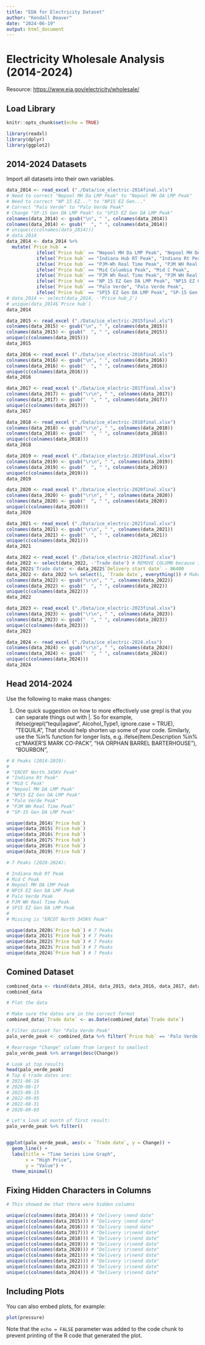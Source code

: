 ```yaml
---
title: "EDA for Electricity Dataset"
author: "Kendall Beaver"
date: "2024-06-19"
output: html_document
---
```


# Electricity Wholesale Analysis (2014-2024)

Resource: <https://www.eia.gov/electricity/wholesale/>

## Load Library

```r
knitr::opts_chunk$set(echo = TRUE)

library(readxl)
library(dplyr)
library(ggplot2)
```

## 2014-2024 Datasets

Import all datasets into their own variables.

```r

data_2014 <- read_excel ("./Data/ice_electric-2014final.xls")
# Need to correct "Nepool MH Da LMP Peak" to "Nepool MH DA LMP Peak"
# Need to correct "NP 15 EZ..." to "NP15 EZ Gen..."
# Correct "Palo Verde" to "Palo Verde Peak"
# Change "SP-15 Gen DA LMP Peak" to "SP15 EZ Gen DA LMP Peak"
colnames(data_2014) <- gsub("\n", " ", colnames(data_2014))
colnames(data_2014) <- gsub("  ", " ", colnames(data_2014))
# unique(c(colnames(data_2014)))
# data_2014
data_2014 <- data_2014 %>%
  mutate(`Price hub` = 
           ifelse(`Price hub` == "Nepool MH Da LMP Peak", "Nepool MH DA LMP Peak",
           ifelse(`Price hub` == "Indiana Hub RT Peak", "Indiana Rt Peak",
           ifelse(`Price hub` == "PJM-Wh Real Time Peak", "PJM WH Real Time Peak",
           ifelse(`Price hub` == "Mid Columbia Peak", "Mid C Peak",
           ifelse(`Price hub` == "PJM Wh Real Time Peak", "PJM WH Real Time Peak",
           ifelse(`Price hub` == "NP 15 EZ Gen DA LMP Peak", "NP15 EZ Gen DA LMP Peak",
           ifelse(`Price hub` == "Palo Verde", "Palo Verde Peak",
           ifelse(`Price hub` == "SP15 EZ Gen DA LMP Peak", "SP-15 Gen DA LMP Peak", `Price hub`)))))))))
# data_2014 <- select(data_2014, -'Price hub_2')
# unique(data_2014$`Price hub`)
data_2014

data_2015 <- read_excel ("./Data/ice_electric-2015final.xls")
colnames(data_2015) <- gsub("\n", " ", colnames(data_2015))
colnames(data_2015) <- gsub("  ", " ", colnames(data_2015))
unique(c(colnames(data_2015)))
data_2015

data_2016 <- read_excel ("./Data/ice_electric-2016final.xls")
colnames(data_2016) <- gsub("\n", " ", colnames(data_2016))
colnames(data_2016) <- gsub("  ", " ", colnames(data_2016))
unique(c(colnames(data_2016)))
data_2016

data_2017 <- read_excel ("./Data/ice_electric-2017final.xlsx")
colnames(data_2017) <- gsub("\r\n", " ", colnames(data_2017))
colnames(data_2017) <- gsub("  ", " ", colnames(data_2017))
unique(c(colnames(data_2017)))
data_2017

data_2018 <- read_excel ("./Data/ice_electric-2018final.xlsx")
colnames(data_2018) <- gsub("\r\n", " ", colnames(data_2018))
colnames(data_2018) <- gsub("  ", " ", colnames(data_2018))
unique(c(colnames(data_2018)))
data_2018

data_2019 <- read_excel ("./Data/ice_electric-2019final.xlsx")
colnames(data_2019) <- gsub("\r\n", " ", colnames(data_2019))
colnames(data_2019) <- gsub("  ", " ", colnames(data_2019))
unique(c(colnames(data_2019)))
data_2019

data_2020 <- read_excel ("./Data/ice_electric-2020final.xlsx")
colnames(data_2020) <- gsub("\r\n", " ", colnames(data_2020))
colnames(data_2020) <- gsub("  ", " ", colnames(data_2020))
unique(c(colnames(data_2020)))
data_2020

data_2021 <- read_excel ("./Data/ice_electric-2021final.xlsx")
colnames(data_2021) <- gsub("\r\n", " ", colnames(data_2021))
colnames(data_2021) <- gsub("  ", " ", colnames(data_2021))
unique(c(colnames(data_2021)))
data_2021

data_2022 <- read_excel ("./Data/ice_electric-2022final.xlsx")
data_2022 <- select(data_2022, -'Trade date') # REMOVE COLUMN because it's bad
data_2022$'Trade date' <- data_2022$`Delivery start date` - 86400
data_2022 <- data_2022 %>% select(1, `Trade date`, everything()) # Make 'Trade date' the 2nd column like all the other datasets
colnames(data_2022) <- gsub("\r\n", " ", colnames(data_2022))
colnames(data_2022) <- gsub("  ", " ", colnames(data_2022))
unique(c(colnames(data_2022)))
data_2022

data_2023 <- read_excel ("./Data/ice_electric-2023final.xlsx")
colnames(data_2023) <- gsub("\r\n", " ", colnames(data_2023))
colnames(data_2023) <- gsub("  ", " ", colnames(data_2023))
unique(c(colnames(data_2023)))
data_2023

data_2024 <- read_excel ("./Data/ice_electric-2024.xlsx")
colnames(data_2024) <- gsub("\r\n", " ", colnames(data_2024))
colnames(data_2024) <- gsub("  ", " ", colnames(data_2024))
unique(c(colnames(data_2024)))
data_2024
```

## Head 2014-2024

Use the following to make mass changes:

1.  One quick suggestion on how to more effectively use grepl is that you can separate things out with \|. So for example, ifelse(grepl("tequi\|agave", Alcohol_Type1, ignore.case = TRUE), "TEQUILA", That should help shorten up some of your code. Similarly, use the %in% function for longer lists, e.g. ifelse(Item.Description %in% c("MAKER'S MARK CO-PACK", "HA ORPHAN BARREL BARTERHOUSE"), "BOURBON",

```r

# 8 Peaks (2014-2019):
#
# "ERCOT North 345KV Peak"  
# "Indiana Rt Peak"         
# "Mid C Peak"              
# "Nepool MH DA LMP Peak"   
# "NP15 EZ Gen DA LMP Peak"
# "Palo Verde Peak"         
# "PJM WH Real Time Peak"
# "SP-15 Gen DA LMP Peak"

unique(data_2014$`Price hub`)
unique(data_2015$`Price hub`) 
unique(data_2016$`Price hub`)
unique(data_2017$`Price hub`)
unique(data_2018$`Price hub`)
unique(data_2019$`Price hub`)

# 7 Peaks (2020-2024):

# Indiana Hub RT Peak
# Mid C Peak
# Nepool MH DA LMP Peak
# NP15 EZ Gen DA LMP Peak
# Palo Verde Peak
# PJM WH Real Time Peak
# SP15 EZ Gen DA LMP Peak
# 
# Missing is "ERCOT North 345KV Peak"

unique(data_2020$`Price hub`) # 7 Peaks
unique(data_2021$`Price hub`) # 7 Peaks
unique(data_2022$`Price hub`) # 7 Peaks
unique(data_2023$`Price hub`) # 7 Peaks
unique(data_2024$`Price hub`) # 7 Peaks
```

## Comined Dataset

```r

combined_data <- rbind(data_2014, data_2015, data_2016, data_2017, data_2018, data_2019, data_2020, data_2021, data_2022, data_2023, data_2024)
combined_data
```

```r

# Plot the data

# Make sure the dates are in the correct format
combined_data$`Trade date` <- as.Date(combined_data$`Trade date`)

# Filter dataset for "Palo Verde Peak"
palo_verde_peak <- combined_data %>% filter(`Price hub` == 'Palo Verde Peak')

# Rearrange "Change" column from largest to smallest
palo_verde_peak %>% arrange(desc(Change))

# Look at top results
head(palo_verde_peak)
# Top 6 trade dates are:
# 2021-06-16
# 2020-08-17
# 2023-08-15
# 2022-09-05
# 2022-08-31	
# 2020-09-03

# Let's look at month of first result:
palo_verde_peak %>% filter()


ggplot(palo_verde_peak, aes(x = `Trade date`, y = Change)) +
  geom_line() +
  labs(title = "Time Series Line Graph",
       x = "High Price",
       y = "Value") +
  theme_minimal()
```

## Fixing Hidden Characters in Columns

```r

# This showed me that there were hidden columns

unique(c(colnames(data_2014))) # "Delivery \nend date"
unique(c(colnames(data_2015))) # "Delivery \nend date"
unique(c(colnames(data_2016))) # "Delivery \nend date"
unique(c(colnames(data_2017))) # "Delivery \r\nend date"
unique(c(colnames(data_2018))) # "Delivery \r\nend date"
unique(c(colnames(data_2019))) # "Delivery \r\nend date"
unique(c(colnames(data_2020))) # "Delivery \r\nend date"
unique(c(colnames(data_2021))) # "Delivery \r\nend date"
unique(c(colnames(data_2022))) # "Delivery \r\nend date"
unique(c(colnames(data_2023))) # "Delivery \r\nend date"
unique(c(colnames(data_2024))) # "Delivery \r\nend date"
```

## Including Plots

You can also embed plots, for example:

```r
plot(pressure)
```

Note that the `echo = FALSE` parameter was added to the code chunk to prevent printing of the R code that generated the plot.
